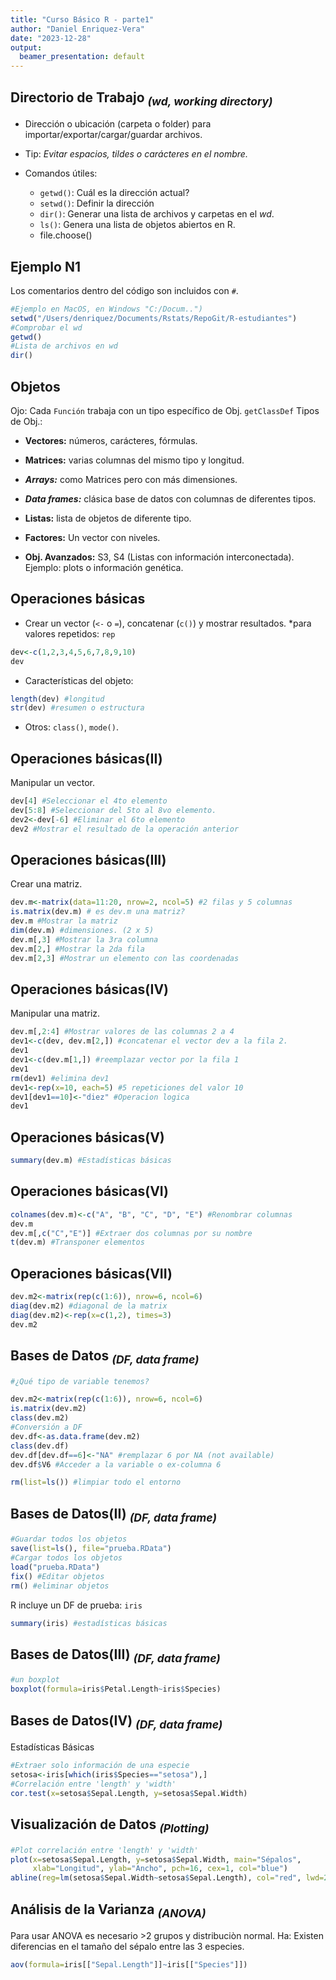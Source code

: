 ```yaml
---
title: "Curso Básico R - parte1"
author: "Daniel Enriquez-Vera"
date: "2023-12-28"
output:
  beamer_presentation: default
---
```

## **Directorio de Trabajo** ~*(wd, working directory)*~

* Dirección o ubicación (carpeta o folder) para importar/exportar/cargar/guardar archivos.
* Tip: *Evitar espacios, tildes o carácteres en el nombre.*

* Comandos útiles:
  * `getwd()`: Cuál es la dirección actual?
  * `setwd()`: Definir la dirección
  * `dir()`: Generar una lista de archivos y carpetas en el *wd*.
  + `ls()`: Genera una lista de objetos abiertos en R.
  * file.choose()

## **Ejemplo N1**

Los comentarios dentro del código son incluidos con `#`.

```r
#Ejemplo en MacOS, en Windows "C:/Docum..")
setwd("/Users/denriquez/Documents/Rstats/RepoGit/R-estudiantes") 
#Comprobar el wd
getwd()  
#Lista de archivos en wd
dir()

```
## **Objetos**

Ojo: Cada `Función` trabaja con un tipo específico de Obj.  `getClassDef`
Tipos de Obj.:

  * **Vectores:** números, carácteres, fórmulas.
  
  * **Matrices:** varias columnas del mismo tipo y longitud.
  
  * ***Arrays:*** como Matrices pero con más dimensiones.
  
  * ***Data frames:*** clásica base de datos con columnas de diferentes tipos.
  
  * **Listas:** lista de objetos de diferente tipo.
  
  * **Factores:** Un vector con niveles.
  
  * **Obj. Avanzados:** S3, S4 (Listas con información interconectada).  Ejemplo: plots o información genética.

## **Operaciones básicas**
* Crear un vector (`<-` o `=`), concatenar  (`c()`) y mostrar resultados. *para valores repetidos: `rep`
```R
dev<-c(1,2,3,4,5,6,7,8,9,10)
dev
```
* Características del objeto: 
```R
length(dev) #longitud
str(dev) #resumen o estructura
```
* Otros: `class()`, `mode()`.

## **Operaciones básicas(II)**
Manipular un vector.
```R
dev[4] #Seleccionar el 4to elemento
dev[5:8] #Seleccionar del 5to al 8vo elemento.
dev2<-dev[-6] #Eliminar el 6to elemento
dev2 #Mostrar el resultado de la operación anterior
```
## **Operaciones básicas(III)**
Crear una matriz.
```R
dev.m<-matrix(data=11:20, nrow=2, ncol=5) #2 filas y 5 columnas
is.matrix(dev.m) # es dev.m una matriz?
dev.m #Mostrar la matriz
dim(dev.m) #dimensiones. (2 x 5)
dev.m[,3] #Mostrar la 3ra columna
dev.m[2,] #Mostrar la 2da fila
dev.m[2,3] #Mostrar un elemento con las coordenadas
```
## **Operaciones básicas(IV)**
Manipular una matriz.
```R
dev.m[,2:4] #Mostrar valores de las columnas 2 a 4
dev1<-c(dev, dev.m[2,]) #concatenar el vector dev a la fila 2.
dev1
dev1<-c(dev.m[1,]) #reemplazar vector por la fila 1
dev1
rm(dev1) #elimina dev1
dev1<-rep(x=10, each=5) #5 repeticiones del valor 10
dev1[dev1==10]<-"diez" #Operacion logica
dev1
```

## **Operaciones básicas(V)**
```R
summary(dev.m) #Estadísticas básicas
```
## **Operaciones básicas(VI)**
```R
colnames(dev.m)<-c("A", "B", "C", "D", "E") #Renombrar columnas
dev.m
dev.m[,c("C","E")] #Extraer dos columnas por su nombre
t(dev.m) #Transponer elementos

```
## **Operaciones básicas(VII)**
```R
dev.m2<-matrix(rep(c(1:6)), nrow=6, ncol=6)
diag(dev.m2) #diagonal de la matrix
diag(dev.m2)<-rep(x=c(1,2), times=3)
dev.m2
```

## **Bases de Datos ** ~*(DF, data frame)*~
```R
#¿Qué tipo de variable tenemos?

dev.m2<-matrix(rep(c(1:6)), nrow=6, ncol=6)
is.matrix(dev.m2)
class(dev.m2)
#Conversión a DF
dev.df<-as.data.frame(dev.m2)
class(dev.df)
dev.df[dev.df==6]<-"NA" #remplazar 6 por NA (not available)
dev.df$V6 #Acceder a la variable o ex-columna 6
```
```R
rm(list=ls()) #limpiar todo el entorno
```

## **Bases de Datos(II) ** ~*(DF, data frame)*~
```R
#Guardar todos los objetos
save(list=ls(), file="prueba.RData") 
#Cargar todos los objetos
load("prueba.RData")
fix() #Editar objetos
rm() #eliminar objetos
```
R incluye un DF de prueba: `iris`
```R
summary(iris) #estadísticas básicas
```
## **Bases de Datos(III) ** ~*(DF, data frame)*~
```R
#un boxplot
boxplot(formula=iris$Petal.Length~iris$Species)
```

## **Bases de Datos(IV) ** ~*(DF, data frame)*~
Estadísticas Básicas
```R
#Extraer solo información de una especie
setosa<-iris[which(iris$Species=="setosa"),]
#Correlación entre 'length' y 'width'
cor.test(x=setosa$Sepal.Length, y=setosa$Sepal.Width)
```
## **Visualización de Datos** ~*(Plotting)*~

```R
#Plot correlación entre 'length' y 'width'
plot(x=setosa$Sepal.Length, y=setosa$Sepal.Width, main="Sépalos",  
     xlab="Longitud", ylab="Ancho", pch=16, cex=1, col="blue")
abline(reg=lm(setosa$Sepal.Width~setosa$Sepal.Length), col="red", lwd=2)

```
## **Análisis de la Varianza** ~*(ANOVA)*~
Para usar ANOVA es necesario >2 grupos y distribuciòn normal.
Ha: Existen diferencias en el tamaño del sépalo entre las 3 especies.
```R
aov(formula=iris[["Sepal.Length"]]~iris[["Species"]])
```